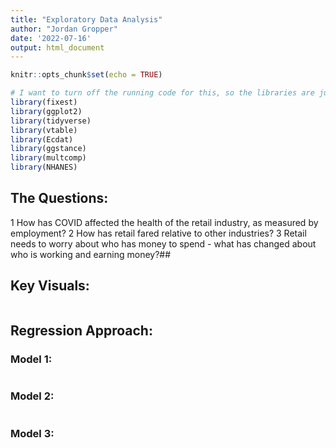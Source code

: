 ```yaml
---
title: "Exploratory Data Analysis"
author: "Jordan Gropper"
date: '2022-07-16'
output: html_document
---
```


```r
knitr::opts_chunk$set(echo = TRUE)
```


```r
# I want to turn off the running code for this, so the libraries are just shown
library(fixest)
library(ggplot2)
library(tidyverse)
library(vtable)
library(Ecdat)
library(ggstance)
library(multcomp)
library(NHANES)
```
## The Questions:

1 How has COVID affected the health of the retail industry, as measured by employment?
2 How has retail fared relative to other industries?
3 Retail needs to worry about who has money to spend - what has changed about who is working and earning money?##

## Key Visuals:
```r




```

## Regression Approach:

### Model 1:
```r



```


### Model 2:
```r



```


### Model 3:
```r




```

















